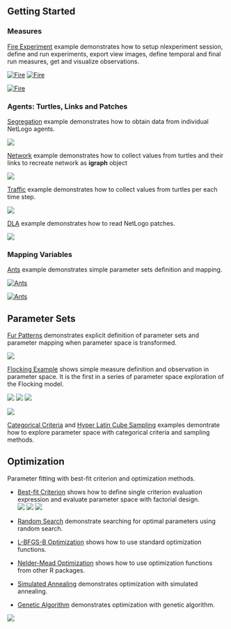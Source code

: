 ## Getting Started

### Measures

[Fire Experiment](fire.html) example demonstrates
how to setup nlexperiment session, 
define and run experiments, export view images,
define temporal and final run measures, 
get and visualize observations.


<aside>
[![Fire](img/pages-fireRunPlot-1.png)](fire.html)
[![Fire](img/pages-fireRunPlot2-1.png)](fire.html)
</aside>

[![Fire](img/pages-fireView-1.png)](fire.html)


### Agents: Turtles, Links and Patches

[Segregation](segregation.html) example demonstrates how to obtain data from 
individual NetLogo agents.

[![](img/pages-segregPlot-1.png)](segregation.html)

[Network](network.html) example demonstrates how to collect values from
 turtles and their links to recreate network as __igraph__ object

[![](img/pages-agentsGraphPlot-1.png)](agents.html)

[Traffic](traffic.html) example demonstrates how to collect values from
 turtles per each time step.

[![](img/pages-trafficPlot-1.png)](traffic.html)


[DLA](dla.html) example demonstrates how to read NetLogo patches.


[![](img/pages-dlaPlot-1.png)](dla.html)

### Mapping Variables

[Ants](ants.html) example demonstrates simple parameter sets 
definition and mapping.


<asideclose>
[![Ants](img/pages-antsPlotStep-1.png)](ants.html)
</asideclose>

[![Ants](img/pages-antsPlotViews-1.png)](ants.html)

## Parameter Sets

[Fur Patterns](fur.html) demonstrates 
explicit definition of parameter sets and 
parameter mapping when parameter space is transformed. 

[<img src = "img/pages-furShowPatches-1.png"/>](fur.html)

[Flocking Example](flocking.html) shows simple measure definition and observation in parameter space. It is the first in a series of parameter space exploration of the Flocking model.

<aside>
  [![](img/pages-flockPlot2-1.png)](flocking.html)
  [![](img/pages-pFlockCatPlot-1.png)](flocking_categorical.html)
  [![](img/pages-flockSampPlot-1.png)](flocking_sampling.html)
</aside>

[![](img/pages-flockPlotGrid-1.png)](flocking.html)


[Categorical Criteria](flocking_categorical.html) and 
[Hyper Latin Cube Sampling](flocking_sampling.html) examples
demontrate how to explore parameter space with categorical 
criteria and sampling methods.



## Optimization
Parameter fitting with best-fit criterion 
and optimization methods.

* [Best-fit Criterion](flocking_bestfit.html) shows how to define 
  single criterion evaluation expression 
  and evaluate parameter space with factorial design.
<aside>
[<img src = "img/pages-flockBestFitPlot1-1.png"/>](flocking_bestfit.html)
[<img src = "img/pages-flockSampPlot1-1.png"/>](flocking_random.html)
[<img src = "img/pages-pFlockNMPlot2-1.png"/>](flocking_nm.html)

</aside>


* [Random Search](flocking_random_search.html) demonstrate searching for optimal parameters
  using random search.

* [L-BFGS-B Optimization](flocking_bfgs.html) shows how to use
  standard optimization functions.

* [Nelder-Mead Optimization](flocking_nm.html) shows how to use
  optimization functions from other R packages.

* [Simulated Annealing](flocking_sa.html) demonstrates optimization
  with simulated annealing.

* [Genetic Algorithm](flocking_ga.html) demonstrates optimization
  with genetic algorithm.

<aside>
</aside>

[<img src = "img/pages-flockGAPlot2-1.png"/>](flocking_ga.html)

